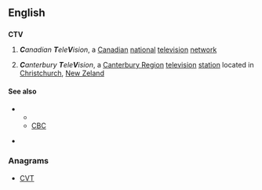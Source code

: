 ==English==
{{wikipedia}}
==={{abbreviation-old|en}}===
'''CTV'''

# {{Canada}} '''''C'''anadian '''T'''ele'''V'''ision'', a [[Canadian]] [[national]] [[television]] [[network]]
# {{New Zealand}} '''''C'''anterbury '''T'''ele'''V'''ision'', a [[Canterbury Region]] [[television]] [[station]] located in [[Christchurch]], [[New Zeland]]

====See also====
* {{sense|Canada}} 
** {{pedia|CTV Television Network}}
** [[CBC]]
* {{sense|New Zeland}} {{pedia|Canterbury Television}}

===Anagrams===
* [[CVT#English|CVT]]